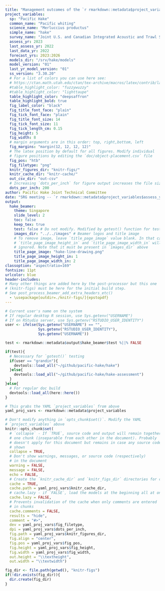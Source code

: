 ```yaml
---
title: "Management outcomes of the `r rmarkdown::metadata$project_variables$assess_yr` Pacific Hake stock assessment"
project_variables:
  sp: "Pacific Hake"
  common_name: "Pacific whiting"
  science_name: "Merluccius productus"
  simple_name: "hake"
  survey_name: "Joint U.S. and Canadian Integrated Acoustic and Trawl Survey"
  assess_yr: 2023
  last_assess_yr: 2022
  last_data_yr: 2022
  forecast_yrs: 2023:2026
  models_dir: "/srv/hake/models"
  model_version: "01"
  last_yr_model_version: "01"
  ss_version: "3.30.20"
  # For a list of colors you can use here see:
  # https://ctan.math.utah.edu/ctan/tex-archive/macros/latex/contrib/latexcolors/latexcolors.pdf
  #table_highlight_color: "fuzzywuzzy"
  #table_highlight_color: "lighttaupe"
  table_highlight_color: "deepsaffron"
  table_highlight_bold: true
  fig_label_color: "black"
  fig_title_font_face: "plain"
  fig_tick_font_face: "plain"
  fig_title_font_size: 14
  fig_tick_font_size: 11
  fig_tick_length_cm: 0.15
  fig_height: 5
  fig_width: 8
  # margin arguments are in this order: top, right,bottom, left
  fig_margins: "margin(12, 12, 12, 12)"
  # The latex position by default for all figures. Modify individual
  # figure positions by editing the `doc/object-placement.csv` file
  fig_pos: "htb"
  fig_filetype: "png"
  knitr_figures_dir: "knitr-figs/"
  knitr_cache_dir: "knitr-cache/"
  out_csv_dir: "out-csv"
  # Increasing `dots_per_inch` for figure output increases the file size a LOT
  dots_per_inch: 200
author: Pacific Hake Joint Technical Committee
date: "SRG meeting -- `r rmarkdown::metadata$project_variables$assess_yr`"
output:
  hake_beamer:
    theme: Singapore
    slide_level: 2
    toc: false
    keep_tex: true
    test: false # Do not modify. Modified by gotest() function for testing
    images_dir: "../../images" # Beamer logos and title image
    # To remove image, leave `title_page_image` value blank. In that case,
    # `title_page_image_height_in` and `title_page_image_width_in` will be
    # ignored. Note that it must be present in `images_dir` above
    title_page_image: "hake-line-drawing.png"
    title_page_image_height_in: 1
    title_page_image_width_in: 2
classoption: "aspectratio=169"
fontsize: 11pt
urlcolor: blue
header-includes:
# Many other things are added here by the post-processor but this one
# (knitr-figs) must be here for the initial build step.
# See post_process_beamer_add_extra_headers_etc()
  - \usepackage[outdir=./knitr-figs/]{epstopdf}
---
```


```r

# Current user's name on the system
# If regular desktop R session, use Sys.getenv("USERNAME")
# If on RStudio server, use Sys.getenv("RSTUDIO_USER_IDENTITY")
user <- ifelse(Sys.getenv("USERNAME") == "",
               Sys.getenv("RSTUDIO_USER_IDENTITY"),
               Sys.getenv("USERNAME"))

test <- rmarkdown::metadata$output$hake_beamer$test %||% FALSE

if(test){
  # Necessary for `gotest()` testing
  if(user == "grandin"){
    devtools::load_all("~/github/pacific-hake/hake")
  }else{
    devtools::load_all("~/github/pacific-hake/hake-assessment")
  }
}else{
  # For regular doc build
  devtools::load_all(here::here())
}

# This grabs the YAML `project_variables` from above
yaml_proj_vars <- rmarkdown::metadata$project_variables

# Don't modify anything in `opts_chunk$set()`. Modify the YAML
# `project_variables` above
knitr::opts_chunk$set(
  # `collapse` - If `TRUE`, source code and output will remain together in
  # one chunk (inseparable from each other in the document). Probably
  # doesn't apply for this document but remains in case any source code is
  # shown
  collapse = TRUE,
  # Don't show warnings, messages, or source code (respectively)
  # in the document
  warning = FALSE,
  message = FALSE,
  echo = FALSE,
  # Create the `knitr_cache_dir` and `knitr_figs_dir` directories for caching
  cache = TRUE,
  cache.path = yaml_proj_vars$knitr_cache_dir,
  # cache.lazy - if `FALSE`, load the models at the beginning all at once
  cache.lazy = FALSE,
  # Prevents invalidation of the cache when only comments are entered
  # in chunks
  cache.comments = FALSE,
  results = "hide",
  comment = "#>",
  dev = yaml_proj_vars$fig_filetype,
  dpi = yaml_proj_vars$dots_per_inch,
  fig.path = yaml_proj_vars$knitr_figures_dir,
  fig.align = "center",
  fig.pos = yaml_proj_vars$fig_pos,
  fig.height = yaml_proj_vars$fig_height,
  fig.width = yaml_proj_vars$fig_width,
  out.height = "\\textheight",
  out.width = "\\textwidth")

fig_dir <- file.path(getwd(), "knitr-figs")
if(!dir.exists(fig_dir)){
  dir.create(fig_dir)
}
```

